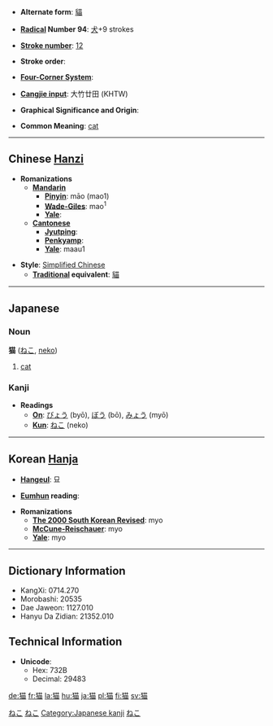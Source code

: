 * '''Alternate form''': [[貓]]

* '''[[Wiktionary:Chinese radical index| Radical]] Number 94''': [[Wiktionary:Chinese radical index 犬|犬]]+9 strokes

* '''[[Wiktionary:Chinese total strokes index|Stroke number]]''': [[Wiktionary:Chinese total strokes index 12|12]]

* '''Stroke order''': 

* '''[[Wiktionary:Chinese four corner index|Four-Corner System]]''': 

* '''[[Wiktionary:Chinese Cangjie index|Cangjie input]]''': 大竹廿田 (KHTW)

* '''Graphical Significance and Origin''': 

* '''Common Meaning''': [[cat]]

----

== Chinese [[Hanzi]] ==

* '''Romanizations'''
** '''[[Mandarin]]'''
*** '''[[Pinyin]]''': māo (mao1)
*** '''[[Wade-Giles]]''': mao<sup>1</sup>
*** '''[[Yale]]''': 
** '''[[Cantonese]]'''
*** '''[[Jyutping]]''':
*** '''[[Penkyamp]]''': 
*** '''[[Yale]]''': maau1

* '''Style''': [[Simplified Chinese]] 
** '''[[Traditional Chinese|Traditional]] equivalent''': [[貓]]


----

==Japanese==
[[Category:Japanese language|ねこ]]
===Noun===
[[Category:Japanese nouns|ねこ]]
'''猫''' ([[ねこ]], [[neko]])
# [[cat]]


===Kanji===
* '''Readings'''
** '''[[On]]''': [[びょう]] (byō), [[ぼう]] (bō), [[みょう]] (myō)
** '''[[Kun]]''': [[ねこ]] (neko)


----

== Korean [[Hanja]] ==

* '''[[Hangeul]]''': 묘

* '''[[Eumhun]] reading''': 

* '''Romanizations'''
** '''[[The 2000 South Korean Revised Romanization|The 2000 South Korean Revised]]''': myo
** '''[[McCune-Reischauer]]''': myo
** '''[[Yale]]''': myo

----

== Dictionary Information ==

* KangXi: 0714.270
* Morobashi: 20535
* Dae Jaweon: 1127.010
* Hanyu Da Zidian: 21352.010

== Technical Information ==

* '''Unicode''':
** Hex: 732B
** Decimal: 29483

[[Category:Japanese kanji]]
[[Category:ja:Mammals|ねこ]]

[[de:猫]]
[[fr:猫]]
[[la:猫]]
[[hu:猫]]
[[ja:猫]]
[[pl:猫]]
[[fi:猫]]
[[sv:猫]]